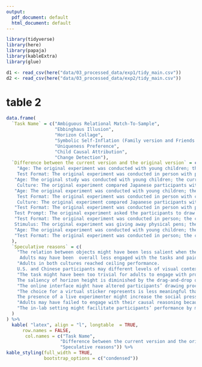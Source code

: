 ```yaml
---
output:
  pdf_document: default
  html_document: default
---
```

```r
library(tidyverse)
library(here)
library(papaja)
library(kableExtra)
library(glue)

d1 <- read_csv(here("data/03_processed_data/exp1/tidy_main.csv"))
d2 <- read_csv(here("data/03_processed_data/exp2/tidy_main.csv"))

```

\begin{longtable}{l p{1.2in} p{1.4in} p{1.4in} p{.2in} p{.2in}}
    \caption{Tasks included in each experiment and the final sample size after exclusion.}\\
    \small  % Switch from 12pt to 11pt; otherwise, table won't fit
    \setlength\LTleft{0pt}            
    \setlength\LTright{0pt}         
    
    \bf{Experiment} & \bf{Task} & \bf{Citation} & \bf{Task Description} & \bf{CN} & \bf{US} \\
    \hline
        1 & Ambiguous Relational Match-To-Sample (RMTS) & Carstensen et al. (2019) & Infer whether an object or relation is causally relevant &  167  &  169 \\

& Picture Free Description & Imada, Carlson, \& Ktakura (2013) & Describe pictures from memory after a brief study period &  167 &  169\\

& Ebbinghaus Illusion & Imada, Carlson, \& Itakura (2013) & Judge the size of circles in a context designed to bias size judgments &  167  &  169\\

& Horizon Collage & Senzaki, Masuda, \& Nand (2014) & Make an image by dragging and dropping stickers onto a display &  167  &  169\\

& Symbolic Self-Inflation (Family) & Kitayama et al. (2009) & Draw self and family members as circles &  141 &  110\\

& Uniqueness Preference & Kim \& Markus (1999) & Choose a sticker from five stickers, four of which are the same color &  167 &  169\\

& Child Causal Attribution & Seiver, Gopnik, \& Goodman (2013) & Watch short vignettes and explain the decisions of the characters &  167 &  169\\

& Raven's Progressive Matrices & Su (2020) & Use analogic reasoning to complete visually-presented patterns &  167 &  169\\
2 & Ambiguous Relational Match-To-Sample (RMTS) & Carstensen et al. (2019) & Infer whether an object or relation is causally relevant &  174 &  293\\

& Picture Free Description & Imada, Carlson, \& Itakura (2013) & Describe pictures from memory after a brief study period &  132 &  284\\

& Change Detection & Mausda \& Nisbett (2007) & Find differences in the foreground or background of two images &  160 &  253\\

& Symbolic Self-Inflation (Friends) & Kitayama et al. (2009) & Draw a sociogram with self and friends as nodes, relationships as edges &  158 &  252\\

& Adult Causal Attribution & Morris \& Peng (1994) & Read a crime story and explain the criminal’s motivations &  114 &  293\\

& Taxonomic-Thematic Similariy & Ji, Zhang, \& Nisbett (2004) & Match items based on taxonomic or thematic similarity (e.g., cow: chicken / grass) & 178 &  295\\

& Semantic Intuition & Li, Liu, Chalmers, \& Snedeker (2018) & Decide whether a story refers to a named character (whose actions are mischaracterized) or the person who performed the actions (but had a different name) &  181 &  298\\

& Raven's Progressive Matrices & Su (2020) & Use analogical reasoning to complete visually-presented patterns &  181 &  298\\
    \hline
    \end{longtable}

# table 2



\begin{longtable}{l p{1.2in} p{1.4in} p{1.4in} p{.2in} p{.2in}}
    \caption{Tasks included in each experiment and the final sample size after exclusion.}\\
    \small  % Switch from 12pt to 11pt; otherwise, table won't fit
    \setlength\LTleft{0pt}            
    \setlength\LTright{0pt}         
    
    \bf{Task Name} & \bf{Difference between the current version and the original version} & \bf{Speculative reasons} \\
    \hline
        1 & Ambiguous Relational Match-To-Sample (RMTS) & Carstensen et al. (2019) & Infer whether an object or relation is causally relevant &  167  &  169 \\

& Picture Free Description & Imada, Carlson, \& Ktakura (2013) & Describe pictures from memory after a brief study period &  167 &  169\\

& Ebbinghaus Illusion & Imada, Carlson, \& Itakura (2013) & Judge the size of circles in a context designed to bias size judgments &  167  &  169\\

& Horizon Collage & Senzaki, Masuda, \& Nand (2014) & Make an image by dragging and dropping stickers onto a display &  167  &  169\\

& Symbolic Self-Inflation (Family) & Kitayama et al. (2009) & Draw self and family members as circles &  141 &  110\\

& Uniqueness Preference & Kim \& Markus (1999) & Choose a sticker from five stickers, four of which are the same color &  167 &  169\\

& Child Causal Attribution & Seiver, Gopnik, \& Goodman (2013) & Watch short vignettes and explain the decisions of the characters &  167 &  169\\

& Raven's Progressive Matrices & Su (2020) & Use analogic reasoning to complete visually-presented patterns &  167 &  169\\
2 & Ambiguous Relational Match-To-Sample (RMTS) & Carstensen et al. (2019) & Infer whether an object or relation is causally relevant &  174 &  293\\

& Picture Free Description & Imada, Carlson, \& Itakura (2013) & Describe pictures from memory after a brief study period &  132 &  284\\

& Change Detection & Mausda \& Nisbett (2007) & Find differences in the foreground or background of two images &  160 &  253\\

& Symbolic Self-Inflation (Friends) & Kitayama et al. (2009) & Draw a sociogram with self and friends as nodes, relationships as edges &  158 &  252\\

& Adult Causal Attribution & Morris \& Peng (1994) & Read a crime story and explain the criminal’s motivations &  114 &  293\\

& Taxonomic-Thematic Similariy & Ji, Zhang, \& Nisbett (2004) & Match items based on taxonomic or thematic similarity (e.g., cow: chicken / grass) & 178 &  295\\

& Semantic Intuition & Li, Liu, Chalmers, \& Snedeker (2018) & Decide whether a story refers to a named character (whose actions are mischaracterized) or the person who performed the actions (but had a different name) &  181 &  298\\

& Raven's Progressive Matrices & Su (2020) & Use analogical reasoning to complete visually-presented patterns &  181 &  298\\
    \hline
    \end{longtable}



```r
data.frame(
  `Task Name` = c("Ambiguous Relational Match-To-Sample", 
                  "Ebbinghaus Illusion", 
                  "Horizon Collage", 
                  "Symbolic Self-Inflation (Family version and Friends version)", 
                  "Uniqueness Preference", 
                  "Child Causal Attribution", 
                  "Change Detection"), 
  `Difference between the current version and the original version` = c(
    "Age: The original experiment was conducted with young children; the current experiment was conducted with adults.
    Test Format: The original experiment was conducted in person with physical stimuli and live experimenters; the current experiment was conducted through web-based interfaces with animation.", 
   "Age: The original study was conducted with young children; the current experiment was conducted with adults.
    Culture: The original experiment compared Japanese participants with Canadian participants; the current experiment compared Chinese participants with U.S. participants.", 
   "Age: The original experiment was conducted with young children; the current experiment was conducted with adults.
    Test Format: The original experiment was conducted in person with canvas and collage stickers; the current experiment was conducted through web-based interfaces.
    Culture: The original experiment compared Japanese participants with Canadian participants; the current experiment compared Chinese participants with U.S. participants.", 
   "Test Format: The original experiment was conducted in person with pen and paper; the current experiment was conducted through web-based interfaces.
   Test Prompt: The original experiment asked the participants to draw their close social network; the current experiment asked the participants to draw their family members or friends growing up.", 
   "Test Format: The original experiment was conducted in person; the current experiment was conducted through web-based interfaces.
   Stimulus: The original experiment was giving away physical pens; the current experiment was asking the participants to select virtual stickers.", 
   "Age: The original experiment was conducted with young children; the current experiment was conducted with adults.", 
   "Test Format: The original experiment was conducted in person; the current experiment was conducted through web-based interfaces."
  ), 
  `Speculative reasons` = c(
    "The relation between objects might have been less salient when the stimuli were presented as schematic animation.
     Adults may have been  overall less engaged with the tasks and paid less attention to the causal properties of the object pairs.", 
    "Adults in both cultures reached ceiling performance. 
    U.S. and Chinese participants may different levels of visual context sensitivity compared to Canadian and Japanese participants.", 
    "The task might have been too trivial for adults to engage with properly. 
    The saliency of horizon height is diminished by the drag-and-drop online interface. ", 
    "The online interface might have altered participants’ drawing process, making it more difficult to implicitly represent the symbolic meaning of the circle size.", 
    "The choice for a virtual sticker represents is less meaningful than a choice for a real pen.
    The presence of a live experimenter might increase the social pressure on participants, causing them to consider the cultural perception of their choice. ", 
    "Adults may have failed to engage with their causal reasoning because the story is too simplistic. ", 
    "The in-lab setting might facilitate participants’ performance by making them pay more attention to the computer screen. "
  )
) %>% 
  kable( "latex", align = "l", longtable  = TRUE,
      row.names = FALSE,
       col.names = c("Task Name",
                    "Difference between the current version and the original version",
                    "Speculative reasons")) %>%
kable_styling(full_width = TRUE,
              bootstrap_options = c("condensed"))

```


